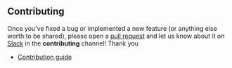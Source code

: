 ## Contributing

Once you've fixed a bug or implemented a new feature (or anything else worth to be shared), please open a [pull request](https://infisical.com/docs/contributing/getting-started/pull-requests)
and let us know about it on [Slack](https://infisical.com/slack) in the **contributing** channel! Thank you

- [Contribution guide](https://infisical.com/docs/contributing/overview)
